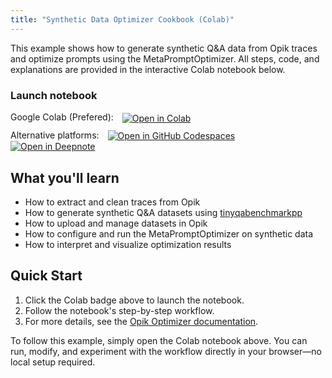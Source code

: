 ```yaml
---
title: "Synthetic Data Optimizer Cookbook (Colab)"
---
```


<Info>
  This example shows how to generate synthetic Q&A data from Opik traces and optimize prompts using the
  MetaPromptOptimizer. All steps, code, and explanations are provided in the interactive Colab notebook below.
</Info>

### Launch notebook

<div style="margin-bottom: 10px;">
  <span style="margin-right: 10px;">Google Colab (Prefered):</span>
  <a
    className="no-external-icon"
    href="https://colab.research.google.com/github/comet-ml/opik/blob/main/sdks/opik_optimizer/notebooks/OpikSyntethicDataOptimizer.ipynb"
    target="_blank"
    rel="noopener noreferrer"
  >
    <img
      src="https://colab.research.google.com/assets/colab-badge.svg"
      alt="Open in Colab"
      style="vertical-align: middle;"
    />
  </a>
</div>

<div style="margin-top: 10px; margin-bottom: 20px;">
  <span style="margin-right: 10px;">Alternative platforms:</span>
  <a
    className="no-external-icon"
    href="https://github.com/codespaces/new?repo=comet-ml/opik&ref=main&machine=basicLinux32gb&devcontainer_path=.devcontainer%2Fopik_optimizer%2Fdevcontainer.json&location=EastUs"
    target="_blank"
    rel="noopener noreferrer"
    style="margin-right: 10px;"
  >
    <img
      src="https://github.com/codespaces/badge.svg"
      alt="Open in GitHub Codespaces"
      style="vertical-align: middle;"
    />
  </a>
  <a
    className="no-external-icon"
    href="https://deepnote.com/launch?url=https://github.com/comet-ml/opik/blob/main/sdks/opik_optimizer/notebooks/OpikSyntethicDataOptimizer.ipynb"
    target="_blank"
    rel="noopener noreferrer"
  >
    <img
      src="https://deepnote.com/buttons/launch-in-deepnote.svg"
      alt="Open in Deepnote"
      style="vertical-align: middle;"
    />
  </a>
</div>

## What you'll learn

- How to extract and clean traces from Opik
- How to generate synthetic Q&A datasets using [tinyqabenchmarkpp](https://pypi.org/project/tinyqabenchmarkpp/)
- How to upload and manage datasets in Opik
- How to configure and run the MetaPromptOptimizer on synthetic data
- How to interpret and visualize optimization results

## Quick Start

1. Click the Colab badge above to launch the notebook.
2. Follow the notebook's step-by-step workflow.
3. For more details, see the [Opik Optimizer documentation](/agent_optimization/overview).

<Note>
  To follow this example, simply open the Colab notebook above. You can run, modify, and experiment with the workflow
  directly in your browser—no local setup required.
</Note>
